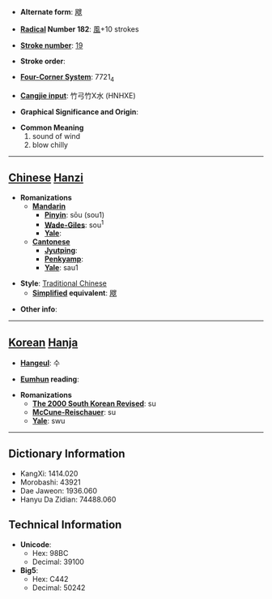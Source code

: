 * '''Alternate form''': [[飕]]

* '''[[Wiktionary:Chinese radical index| Radical]] Number 182''': [[Wiktionary:Chinese radical index 風|風]]+10 strokes

* '''[[Wiktionary:Chinese total strokes index|Stroke number]]''': [[Wiktionary:Chinese total strokes index 19|19]]

* '''Stroke order''': 

* '''[[Wiktionary:Chinese four corner index|Four-Corner System]]''': 7721<sub>4</sub>

* '''[[Wiktionary:Chinese Cangjie index|Cangjie input]]''': 竹弓竹X水 (HNHXE)

* '''Graphical Significance and Origin''': 

* '''Common Meaning'''
*#sound of wind
*# blow chilly


----

== [[Chinese]] [[Hanzi]] ==

* '''Romanizations'''
** '''[[Mandarin]]'''
*** '''[[Pinyin]]''': sōu (sou1)
*** '''[[Wade-Giles]]''': sou<sup>1</sup>
*** '''[[Yale]]''': 
** '''[[Cantonese]]'''
*** '''[[Jyutping]]''':
*** '''[[Penkyamp]]''': 
*** '''[[Yale]]''': sau1

* '''Style''': [[Traditional Chinese]] 
** '''[[Simplified Chinese|Simplified]] equivalent''': [[飕]]

* '''Other info''': 

----

== [[Korean]] [[Hanja]] ==

* '''[[Hangeul]]''': 수

* '''[[Eumhun]] reading''': 

* '''Romanizations'''
** '''[[The 2000 South Korean Revised Romanization|The 2000 South Korean Revised]]''': su
** '''[[McCune-Reischauer]]''': su
** '''[[Yale]]''': swu

----

== Dictionary Information ==

* KangXi: 1414.020
* Morobashi: 43921
* Dae Jaweon: 1936.060
* Hanyu Da Zidian: 74488.060

== Technical Information ==

* '''Unicode''':
** Hex: 98BC
** Decimal: 39100
* '''Big5''':
** Hex: C442
** Decimal: 50242